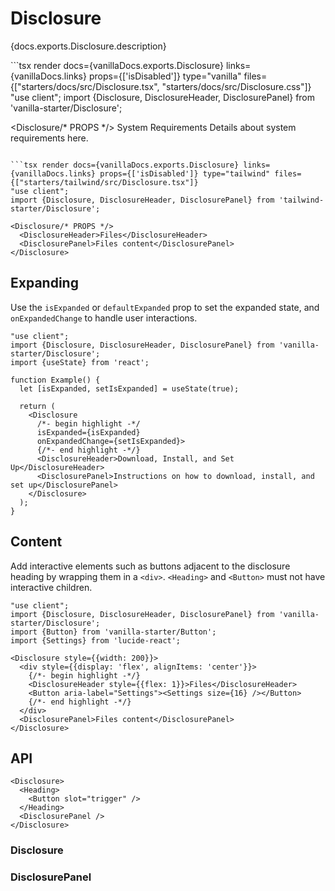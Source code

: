 

# Disclosure

<PageDescription>{docs.exports.Disclosure.description}</PageDescription>

<ExampleSwitcher>
  ```tsx render docs={vanillaDocs.exports.Disclosure} links={vanillaDocs.links} props={['isDisabled']} type="vanilla" files={["starters/docs/src/Disclosure.tsx", "starters/docs/src/Disclosure.css"]}
  "use client";
  import {Disclosure, DisclosureHeader, DisclosurePanel} from 'vanilla-starter/Disclosure';

  <Disclosure/* PROPS */>
    <DisclosureHeader>System Requirements</DisclosureHeader>
    <DisclosurePanel>Details about system requirements here.</DisclosurePanel>
  </Disclosure>
  ```

  ```tsx render docs={vanillaDocs.exports.Disclosure} links={vanillaDocs.links} props={['isDisabled']} type="tailwind" files={["starters/tailwind/src/Disclosure.tsx"]}
  "use client";
  import {Disclosure, DisclosureHeader, DisclosurePanel} from 'tailwind-starter/Disclosure';

  <Disclosure/* PROPS */>
    <DisclosureHeader>Files</DisclosureHeader>
    <DisclosurePanel>Files content</DisclosurePanel>
  </Disclosure>
  ```
</ExampleSwitcher>

## Expanding

Use the `isExpanded` or `defaultExpanded` prop to set the expanded state, and `onExpandedChange` to handle user interactions.

```tsx render
"use client";
import {Disclosure, DisclosureHeader, DisclosurePanel} from 'vanilla-starter/Disclosure';
import {useState} from 'react';

function Example() {
  let [isExpanded, setIsExpanded] = useState(true);

  return (
    <Disclosure
      /*- begin highlight -*/
      isExpanded={isExpanded}
      onExpandedChange={setIsExpanded}>
      {/*- end highlight -*/}
      <DisclosureHeader>Download, Install, and Set Up</DisclosureHeader>
      <DisclosurePanel>Instructions on how to download, install, and set up</DisclosurePanel>
    </Disclosure>
  );
}
```

## Content

Add interactive elements such as buttons adjacent to the disclosure heading by wrapping them in a `<div>`. `<Heading>` and `<Button>` must not have interactive children.

```tsx render
"use client";
import {Disclosure, DisclosureHeader, DisclosurePanel} from 'vanilla-starter/Disclosure';
import {Button} from 'vanilla-starter/Button';
import {Settings} from 'lucide-react';

<Disclosure style={{width: 200}}>
  <div style={{display: 'flex', alignItems: 'center'}}>
    {/*- begin highlight -*/}
    <DisclosureHeader style={{flex: 1}}>Files</DisclosureHeader>
    <Button aria-label="Settings"><Settings size={16} /></Button>
    {/*- end highlight -*/}
  </div>
  <DisclosurePanel>Files content</DisclosurePanel>
</Disclosure>
```

## API

<Anatomy />

```tsx links={{Disclosure: '#disclosure', Button: 'Button.html', DisclosurePanel: '#disclosurepanel'}}
<Disclosure>
  <Heading>
    <Button slot="trigger" />
  </Heading>
  <DisclosurePanel />
</Disclosure>
```

### Disclosure

<PropTable component={docs.exports.Disclosure} links={docs.links} showDescription />

<StateTable defaultClassName="react-aria-Disclosure" properties={docs.exports.DisclosureRenderProps.properties} />

### DisclosurePanel

<PropTable component={docs.exports.DisclosurePanel} links={docs.links} showDescription />

<StateTable defaultClassName="react-aria-DisclosurePanel" properties={docs.exports.DisclosurePanelRenderProps.properties} />
